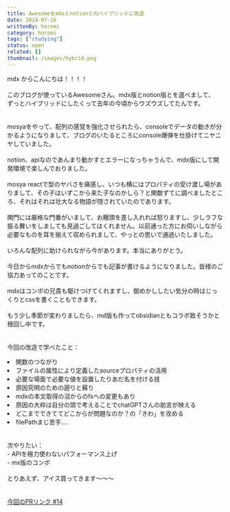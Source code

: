 ```yaml
---
title: Awesomeをmdxとnotionとのハイブリッドに改造
date: 2024-07-16
writtenBy: horomi
category: horomi
tags: ["studying"]
status: open
related: []
thumbnail: /images/hybrid.png
---
```


mdx からこんにちは！！！！<br/>
<br/>
このブログが使っているAwesomeさん。mdx版とnotion版とを選べまして、<br/>
ずっとハイブリッドにしたくって去年の今頃からウズウズしてたんです。<br/>
<br/>
<br/>
mosyaをやって、配列の感覚を強化させられたら、consoleでデータの動きが分かるようになりまして、ブログのいたるところにconsole爆弾を仕掛けてニヤニヤしていました。<br/>
<br/>
notion、apiなのであんまり動かすとエラーになっちゃうんで、mdx版にして開発環境で楽しんでおりました。<br/>
<br/>
mosya reactで型のヤバさを痛感し、いつも横にはプロパティの受け渡し場がありまして、その子はいずこから来た子なのかしら？と関数ずてに調べましたところ、それはそれは壮大なる物語が隠されていたのであります。<br/>
<br/>
関門には厳格な門番がいまして、お饅頭を差し入れれば怒りますし、少しラフな振る舞いをしましても見過ごしてはくれません。以前通った方にお伺いしながら必要なものを耳を揃えて収められまして、やっとの思いで通過いたしました。<br/>
<br/>
いろんな配列に助けられながら今があります。本当にありがとう。<br/>
<br/>
今日からmdxからでもnotionからでも記事が書けるようになりました。皆様のご協力あってのことです。<br/>
<br/>
mdxはコンポの兄貴も駆けつけてくれますし、御めかししたい気分の時はじっくりとcssを書くこともできます。<br/>
<br/>
もう少し季節が変わりましたら、md版も作ってobsidianともコラボ致そうかと根回し中です。<br/>
<br/>
<br/>
今回の改造で学べたこと：<br/>

<li> 関数のつながり</li>
<li> ファイルの属性により定義したsourceプロパティの活用</li>
<li> 必要な場面で必要な値を設置したりあだ名を付ける技</li>
<li> 原因究明のための遡りと蘇り</li>
<li> mdxの本文取得の沼からのfsへの変更もあり</li>
<li> 原因の大枠は自分の頭で考えることでchatGPTさんの助言が映える</li>
<li> どこまでできててどこからが問題なのか？の「きわ」を攻める</li>
<li> filePathまじ苦手....</li>
<br/>
<br/>
次やりたい：<br/>
- APIを極力使わないパフォーマンス上げ<br/>
- mx版のコンボ<br/>
<br/>
とりあえず、アイス買ってきます〜〜〜<br/>
<br/>
<br/>
 <div className="bookmark-embed">
    <a href="https://github.com/herohoro/herosome/pull/14" target="_blank" rel="noopener noreferrer">
      今回のPRリンク #14
    </a>
  </div>

